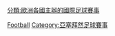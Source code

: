 [[Category:亞塞拜然主辦的國際體育賽事|Football]]
[[Category:亞塞拜然足球賽事|Category:亞塞拜然足球賽事]]
[[分類:歐洲各國主辦的國際足球賽事|分類:歐洲各國主辦的國際足球賽事]]
